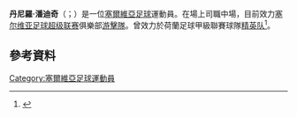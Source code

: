 {{expand|time=2015-09-29T11:11:25+00:00}}
{{refimprove|time=2015-09-29T11:11:25+00:00}}
{{noteTA
|G1=Football
|G2=uefa
}}
{{Infobox football biography
| name           = 丹尼羅·潘迪奇<br/>Danilo Pantić
| image          = 20171110 AUT-SRB BSFZ Danilo Pantić 850 4078 DxO.jpg
| imagesize      = 245px
| caption        = 
| fullname       = Danilo Pantić<ref>{{cite web |url=https://www.premierleague.com/news/612828 |title=Updated squads for 2017/18 Premier League confirmed |publisher=Premier League |date=2 February 2018 |accessdate=10 February 2018 |archive-date=2019-06-08 |archive-url=https://web.archive.org/web/20190608191244/https://www.premierleague.com/news/612828 |dead-url=no }}</ref>
| birth_date     = {{Birth date and age|1996|10|26|df=y}}
| birth_place    = [[南斯拉夫|南斯拉夫]][[魯馬|魯馬]]
| height         = 1.81 m
| position       = [[中場|中場]]
| currentclub = [[游擊隊足球俱樂部|游擊隊]]
| clubnumber = 
| youthyears1    =           | youthclubs1 = {{link-en|傑汀斯特沃魯馬足球俱樂部|FK Jedinstvo Ruma|傑汀斯特沃魯馬}}
| youthyears2    = 2007–2013 | youthclubs2 = [[游擊隊足球俱樂部|柏迪遜]]
| years1         = 2013–2015 | clubs1 = [[游擊隊足球俱樂部|柏迪遜]] | caps1 = 18 | goals1 = 2
| years2 = 2015–2021
| clubs2 = [[切尔西足球俱乐部|切尔西]]
| caps2 = 0
| goals2 = 0
| years3         = 2015–2016 | clubs3 = → [[維迪斯職業足球基金會|維迪斯]] | caps3 = 6  | goals3 = 0
| years4         = 2016–2017 | clubs4 = → [[精英職業足球基金會|精英隊]] | caps4 = 9  | goals4 = 0
| years5         = 2017–2019     | clubs5 = → [[游擊隊足球俱樂部|柏迪遜]] | caps5 = 63 | goals5 = 10
| years6         = 2019–2020     | clubs6 = → [[游擊隊足球俱樂部|費夏華]] | caps6 = 8 | goals6 = 0
| years7 = 2020–2021
| clubs7 = → [[楚卡瑞奇基足球俱樂部|古卡歷基]] (loan)
| caps7 = 28
| goals7 = 1
| years8 = 2021–
| clubs8 = [[游擊隊足球俱樂部|游擊隊]]
| caps8 = 0
| goals8 = 0
| nationalyears1 = 2012–2013
| nationalteam1  = 塞爾維亞U17
| nationalcaps1  = 4
| nationalgoals1 = 1
| nationalyears2 = 2013–2015
| nationalteam2  = 塞爾維亞U19
| nationalcaps2  = 12
| nationalgoals2 = 2
| nationalyears3 = 2017–2019
| nationalteam3  = [[塞爾維亞21歲以下國家足球隊|塞爾維亞U21]]
| nationalcaps3  = 13
| nationalgoals3 = 3
| pcupdate       = 12 August 2020
| ntupdate       = 20 June 2019
}}
'''丹尼羅·潘迪奇'''（{{lang-sr|Данило Пантић}}；{{bd|1996年|10月26日}}）是一位[[塞爾維亞|塞爾維亞]][[足球|足球]]運動員。在場上司職中場，目前效力[[塞尔维亚足球超级联赛|塞尔维亚足球超级联赛]]俱樂部[[游擊隊足球俱樂部|游擊隊]]。曾效力於荷蘭足球甲級聯賽球隊[[精英职业足球基金会|精英队]]<ref>{{cite news|last1=Williams|first1=Adam|title=Southampton 3-0 Vitesse|url=http://www.bbc.co.uk/sport/0/football/33667103|accessdate=7 August 2015|publisher=BBC Sport|date=30 July 2015|archive-date=2015-12-30|archive-url=https://web.archive.org/web/20151230231743/http://www.bbc.co.uk/sport/0/football/33667103|dead-url=no}}</ref>。

==參考資料== 
{{reflist}}

{{DEFAULTSORT: Pantić, Danilo}}
[[Category:塞爾維亞足球運動員|Category:塞爾維亞足球運動員]]